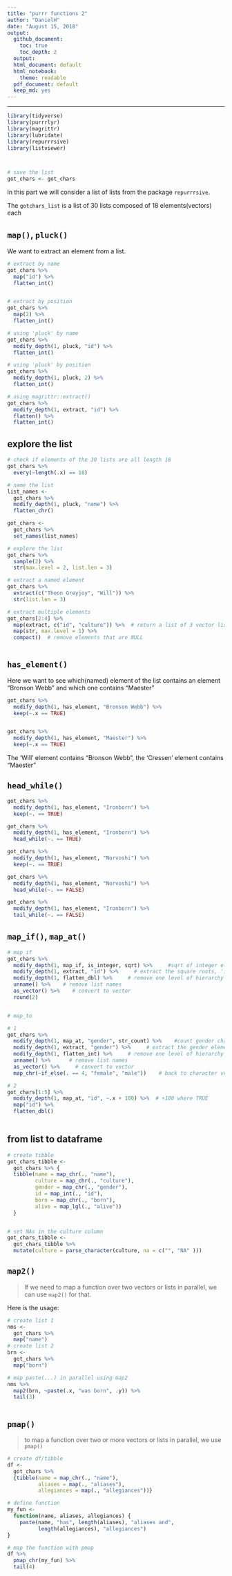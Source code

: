 ```yaml
---
title: "purrr functions 2"
author: "DanielH"
date: "August 15, 2018"
output:
  github_document:
    toc: true
    toc_depth: 2
  output:
  html_document: default
  html_notebook:
    theme: readable
  pdf_document: default
  keep_md: yes
---
```


---

```r

library(tidyverse)
library(purrrlyr)
library(magrittr)
library(lubridate)
library(repurrrsive)
library(listviewer)



# save the list
got_chars <- got_chars

```

In this part we will consider a list of lists from the package `repurrrsive`. 

The `gotchars_list` is a list of 30 lists composed of 18 elements(vectors) each

## `map()`, `pluck()`

We want to extract an element from a list.

```r
# extract by name
got_chars %>%
  map("id") %>%
  flatten_int()


# extract by position
got_chars %>%
  map(2) %>%
  flatten_int()

# using 'pluck' by name
got_chars %>%
  modify_depth(1, pluck, "id") %>%
  flatten_int()

# using 'pluck' by position
got_chars %>%
  modify_depth(1, pluck, 2) %>%
  flatten_int()

# using magrittr::extract()
got_chars %>%
  modify_depth(1, extract, "id") %>%
  flatten() %>%
  flatten_int()
```

## explore the list

```r

# check if elements of the 30 lists are all length 18
got_chars %>%
  every(~length(.x) == 18)

# name the list
list_names <-
  got_chars %>%
  modify_depth(1, pluck, "name") %>%
  flatten_chr()

got_chars <-
  got_chars %>%
  set_names(list_names)

# explore the list
got_chars %>%
  sample(2) %>% 
  str(max.level = 2, list.len = 3)

# extract a named element
got_chars %>%
  extract(c("Theon Greyjoy", "Will")) %>%
  str(list.len = 3)

# extract multiple elements
got_chars[2:4] %>%
  map(extract, c("id", "culture")) %>%  # return a list of 3 vector lists
  map(str, max.level = 1) %>%
  compact()  # remove elements that are NULL
  
```

## `has_element()`

Here we want to see which(named) element of the list contains an element "Bronson Webb" and which one contains "Maester"

```r
got_chars %>%
  modify_depth(1, has_element, "Bronson Webb") %>%
  keep(~.x == TRUE)


got_chars %>%
  modify_depth(1, has_element, "Maester") %>%
  keep(~.x == TRUE)
```

The 'Will' element contains "Bronson Webb", the 'Cressen' element contains "Maester"

## `head_while()`

```r
got_chars %>%
  modify_depth(1, has_element, "Ironborn") %>%
  keep(~. == TRUE)

got_chars %>%
  modify_depth(1, has_element, "Ironborn") %>%
  head_while(~. == TRUE)

got_chars %>%
  modify_depth(1, has_element, "Norvoshi") %>%
  keep(~. == TRUE)

got_chars %>%
  modify_depth(1, has_element, "Norvoshi") %>%
  head_while(~. == FALSE)

got_chars %>%
  modify_depth(1, has_element, "Ironborn") %>%
  tail_while(~. == FALSE) 

```

## `map_if()`, `map_at()`

```r
# map_if
got_chars %>%
  modify_depth(1, map_if, is_integer, sqrt) %>%     #sqrt of integer elements
  modify_depth(1, extract, "id") %>%     # extract the square roots, 'id'
  modify_depth(1, flatten_dbl) %>%     # remove one level of hierarchy
  unname() %>%    # remove list names
  as_vector() %>%    # convert to vector
  round(2) 


# map_to

# 1
got_chars %>%
  modify_depth(1, map_at, "gender", str_count) %>%    #count gender characters
  modify_depth(1, extract, "gender") %>%     # extract the gender elements
  modify_depth(1, flatten_int) %>%     # remove one level of hierarchy
  unname() %>%      # remove list names
  as_vector() %>%     # convert to vector
  map_chr(~if_else(. == 4, "female", "male"))    # back to character vec

# 2
got_chars[1:5] %>% 
  modify_depth(1, map_at, "id", ~.x + 100) %>%  # +100 where TRUE
  map("id") %>%
  flatten_dbl()
 
```

## from list to dataframe

```r

# create tibble
got_chars_tibble <-
  got_chars %>% {
  tibble(name = map_chr(., "name"),
         culture = map_chr(., "culture"),
         gender = map_chr(., "gender"),
         id = map_int(., "id"),
         born = map_chr(., "born"),
         alive = map_lgl(., "alive"))
  }


# set NAs in the culture column
got_chars_tibble <-
  got_chars_tibble %>%
  mutate(culture = parse_character(culture, na = c("", "NA" )))

```

## `map2()`

>If we need to map a function over two vectors or lists in parallel, we can use `map2()` for that. 

Here is the usage:

```r

# create list 1
nms <-
  got_chars %>%
  map("name")
# create list 2
brn <-
  got_chars %>%
  map("born")

# map paste(...) in parallel using map2
nms %>%
  map2(brn, ~paste(.x, "was born", .y)) %>%
  tail(3)
         
```

## `pmap()`

>to map a function over two or more vectors or lists in parallel, we use `pmap()`

```r

# create df/tibble
df <- 
  got_chars %>% 
  {tibble(name = map_chr(., "name"),
          aliases = map(., "aliases"),
          allegiances = map(., "allegiances"))}

# define function
my_fun <- 
  function(name, aliases, allegiances) {
    paste(name, "has", length(aliases), "aliases and",
          length(allegiances), "allegiances")
}

# map the function with pmap
df %>% 
  pmap_chr(my_fun) %>% 
  tail(4)
```




